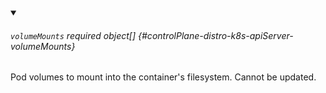 


<details className="config-field" data-expandable="true" open>
<summary>

###### `volumeMounts` <span className="config-field-required" data-required="false">required</span> <span className="config-field-type">object[]</span> <span className="config-field-default"></span> <span className="config-field-enum"></span> {#controlPlane-distro-k8s-apiServer-volumeMounts}

Pod volumes to mount into the container's filesystem.
Cannot be updated.

</summary>

<PartialVolumemountsreference />


</details>
